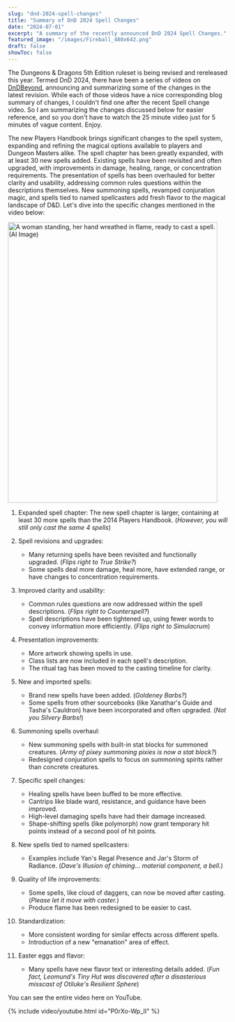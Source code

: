 ```yaml
---
slug: "dnd-2024-spell-changes"
title: "Summary of DnD 2024 Spell Changes"
date: "2024-07-01"
excerpt: "A summary of the recently announced DnD 2024 Spell Changes."
featured_image: "/images/Fireball_480x642.png"
draft: false
showToc: false
---
```


The Dungeons & Dragons 5th Edition ruleset is being revised and rereleased this year. Termed DnD 2024, there have been a series of videos on <a href="https://dndbeyond.com" target="_blank">DnDBeyond</a>, announcing and summarizing some of the changes in the latest revision. While each of those videos have a nice corresponding blog summary of changes, I couldn't find one after the recent Spell change video. So I am summarizing the changes discussed below for easier reference, and so you don't have to watch the 25 minute video just for 5 minutes of vague content. Enjoy.

The new Players Handbook brings significant changes to the spell system, expanding and refining the magical options available to players and Dungeon Masters alike. The spell chapter has been greatly expanded, with at least 30 new spells added. Existing spells have been revisited and often upgraded, with improvements in damage, healing, range, or concentration requirements. The presentation of spells has been overhauled for better clarity and usability, addressing common rules questions within the descriptions themselves. New summoning spells, revamped conjuration magic, and spells tied to named spellcasters add fresh flavor to the magical landscape of D&D. Let's dive into the specific changes mentioned in the video below:

<img src="/images/Fireball_480x642.png" alt="A woman standing, her hand wreathed in flame, ready to cast a spell. (AI Image)" width="480" height="642" />

1. Expanded spell chapter: The new spell chapter is larger, containing at least 30 more spells than the 2014 Players Handbook. (*However, you will still only cast the same 4 spells*)

2. Spell revisions and upgrades:
   - Many returning spells have been revisited and functionally upgraded. (*Flips right to True Strike?*)
   - Some spells deal more damage, heal more, have extended range, or have changes to concentration requirements.

3. Improved clarity and usability:
   - Common rules questions are now addressed within the spell descriptions. (*Flips right to Counterspell?*)
   - Spell descriptions have been tightened up, using fewer words to convey information more efficiently. (*Flips right to Simulacrum*)

4. Presentation improvements:
   - More artwork showing spells in use.
   - Class lists are now included in each spell's description.
   - The ritual tag has been moved to the casting timeline for clarity.

5. New and imported spells:
   - Brand new spells have been added. (*Goldeney Barbs?*)
   - Some spells from other sourcebooks (like Xanathar's Guide and Tasha's Cauldron) have been incorporated and often upgraded. (*Not you Silvery Barbs!*)

6. Summoning spells overhaul:
   - New summoning spells with built-in stat blocks for summoned creatures. (*Army of pixey summoning pixies is now a stat block?*)
   - Redesigned conjuration spells to focus on summoning spirits rather than concrete creatures.

7. Specific spell changes:
   - Healing spells have been buffed to be more effective.
   - Cantrips like blade ward, resistance, and guidance have been improved.
   - High-level damaging spells have had their damage increased.
   - Shape-shifting spells (like polymorph) now grant temporary hit points instead of a second pool of hit points.

8. New spells tied to named spellcasters:
   - Examples include Yan's Regal Presence and Jar's Storm of Radiance. (*Dave's Illusion of chiming... material component, a bell.*)

9. Quality of life improvements:
   - Some spells, like cloud of daggers, can now be moved after casting. (*Please let it move with caster.*)
   - Produce flame has been redesigned to be easier to cast.

10. Standardization:
    - More consistent wording for similar effects across different spells.
    - Introduction of a new "emanation" area of effect.

11. Easter eggs and flavor:
    - Many spells have new flavor text or interesting details added. (*Fun fact, Leomund's Tiny Hut was discovered after a disasterious misscast of Otiluke's Resilient Sphere*)

You can see the entire video here on YouTube.

{% include video/youtube.html id="P0rXo-Wp_II" %}